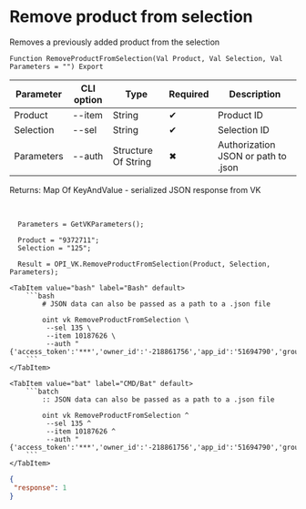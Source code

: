 ﻿---
sidebar_position: 6
---


# Remove product from selection
 Removes a previously added product from the selection



`Function RemoveProductFromSelection(Val Product, Val Selection, Val Parameters = "") Export`

  | Parameter | CLI option | Type | Required | Description |
  |-|-|-|-|-|
  | Product | --item | String | &#x2714; | Product ID |
  | Selection | --sel | String | &#x2714; | Selection ID |
  | Parameters | --auth | Structure Of String | &#x2716; | Authorization JSON or path to .json |

  
  Returns:  Map Of KeyAndValue - serialized JSON response from VK

<br/>




```bsl title="1C:Enterprise/OneScript code example"
  Parameters = GetVKParameters();
  
  Product = "9372711";
  Selection = "125";
  
  Result = OPI_VK.RemoveProductFromSelection(Product, Selection, Parameters);
```
 

 <Tabs>
  
    <TabItem value="bash" label="Bash" default>
        ```bash
            # JSON data can also be passed as a path to a .json file
            
            oint vk RemoveProductFromSelection \
             --sel 135 \
             --item 10187626 \
             --auth "{'access_token':'***','owner_id':'-218861756','app_id':'51694790','group_id':'218861756'}"
        ```
    </TabItem>
  
    <TabItem value="bat" label="CMD/Bat" default>
        ```batch
            :: JSON data can also be passed as a path to a .json file
            
            oint vk RemoveProductFromSelection ^
             --sel 135 ^
             --item 10187626 ^
             --auth "{'access_token':'***','owner_id':'-218861756','app_id':'51694790','group_id':'218861756'}"
        ```
    </TabItem>
</Tabs>


```json title="Result"
{
 "response": 1
}
```
